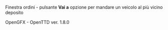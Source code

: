 
Finestra ordini - pulsante '''Vai a''' opzione per mandare un veicolo al più vicino deposito

OpenGFX - OpenTTD ver. 1.8.0